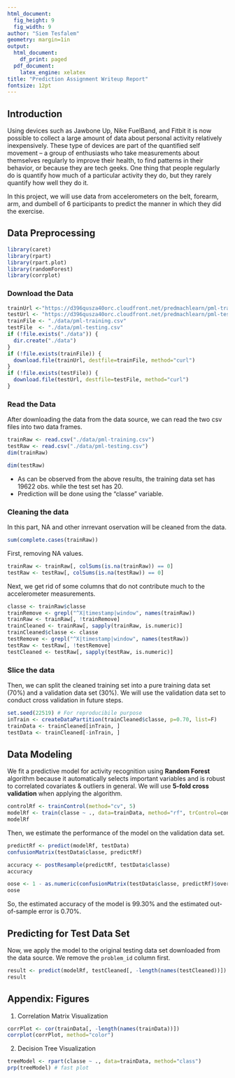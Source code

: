 ```yaml
---
html_document:
  fig_height: 9
  fig_width: 9
author: "Siem Tesfalem"
geometry: margin=1in
output:
  html_document:
    df_print: paged
  pdf_document:
    latex_engine: xelatex
title: "Prediction Assignment Writeup Report"
fontsize: 12pt
---
```


## Introduction  
Using devices such as Jawbone Up, Nike FuelBand, and Fitbit it is now possible to collect a large amount of data about personal activity relatively inexpensively. These type of devices are part of the quantified self movement – a group of enthusiasts who take measurements about themselves regularly to improve their health, to find patterns in their behavior, or because they are tech geeks. One thing that people regularly do is quantify how much of a particular activity they do, but they rarely quantify how well they do it.  

In this project, we will use data from accelerometers on the belt, forearm, arm, and dumbell of 6 participants to predict the manner in which they did the exercise.  

## Data Preprocessing  

```r
library(caret)
library(rpart)
library(rpart.plot)
library(randomForest)
library(corrplot)
```
### Download the Data

```r
trainUrl <-"https://d396qusza40orc.cloudfront.net/predmachlearn/pml-training.csv"
testUrl <- "https://d396qusza40orc.cloudfront.net/predmachlearn/pml-testing.csv"
trainFile <- "./data/pml-training.csv"
testFile  <- "./data/pml-testing.csv"
if (!file.exists("./data")) {
  dir.create("./data")
}
if (!file.exists(trainFile)) {
  download.file(trainUrl, destfile=trainFile, method="curl")
}
if (!file.exists(testFile)) {
  download.file(testUrl, destfile=testFile, method="curl")
}
```
### Read the Data
After downloading the data from the data source, we can read the two csv files into two data frames.  

```r
trainRaw <- read.csv("./data/pml-training.csv")
testRaw <- read.csv("./data/pml-testing.csv")
dim(trainRaw)
```


```r
dim(testRaw)
```

- As can be observed from the  above results, the training data set has 19622 obs. while the test set has 20.  
- Prediction will be done using the "classe" variable.


### Cleaning the data
In this part, NA and other inrrevant oservation will be cleaned from the data.

```r
sum(complete.cases(trainRaw))
```

First, removing NA values.

```r
trainRaw <- trainRaw[, colSums(is.na(trainRaw)) == 0]
testRaw <- testRaw[, colSums(is.na(testRaw)) == 0]
```
Next, we get rid of some columns that do not contribute much to the accelerometer measurements.

```r
classe <- trainRaw$classe
trainRemove <- grepl("^X|timestamp|window", names(trainRaw))
trainRaw <- trainRaw[, !trainRemove]
trainCleaned <- trainRaw[, sapply(trainRaw, is.numeric)]
trainCleaned$classe <- classe
testRemove <- grepl("^X|timestamp|window", names(testRaw))
testRaw <- testRaw[, !testRemove]
testCleaned <- testRaw[, sapply(testRaw, is.numeric)]
```

### Slice the data
Then, we can split the cleaned training set into a pure training data set (70%) and a validation data set (30%). We will use the validation data set to conduct cross validation in future steps.  

```r
set.seed(22519) # For reproducibile purpose
inTrain <- createDataPartition(trainCleaned$classe, p=0.70, list=F)
trainData <- trainCleaned[inTrain, ]
testData <- trainCleaned[-inTrain, ]
```

## Data Modeling
We fit a predictive model for activity recognition using **Random Forest** algorithm because it automatically selects important variables and is robust to correlated covariates & outliers in general. We will use **5-fold cross validation** when applying the algorithm.  

```r
controlRf <- trainControl(method="cv", 5)
modelRf <- train(classe ~ ., data=trainData, method="rf", trControl=controlRf, ntree=250)
modelRf
```

Then, we estimate the performance of the model on the validation data set.  

```r
predictRf <- predict(modelRf, testData)
confusionMatrix(testData$classe, predictRf)
```


```r
accuracy <- postResample(predictRf, testData$classe)
accuracy
```



```r
oose <- 1 - as.numeric(confusionMatrix(testData$classe, predictRf)$overall[1])
oose
```


So, the estimated accuracy of the model is 99.30% and the estimated out-of-sample error is 0.70%.

## Predicting for Test Data Set
Now, we apply the model to the original testing data set downloaded from the data source. We remove the `problem_id` column first.  

```r
result <- predict(modelRf, testCleaned[, -length(names(testCleaned))])
result
```



## Appendix: Figures
1. Correlation Matrix Visualization  

```r
corrPlot <- cor(trainData[, -length(names(trainData))])
corrplot(corrPlot, method="color")
```

2. Decision Tree Visualization

```r
treeModel <- rpart(classe ~ ., data=trainData, method="class")
prp(treeModel) # fast plot
```

